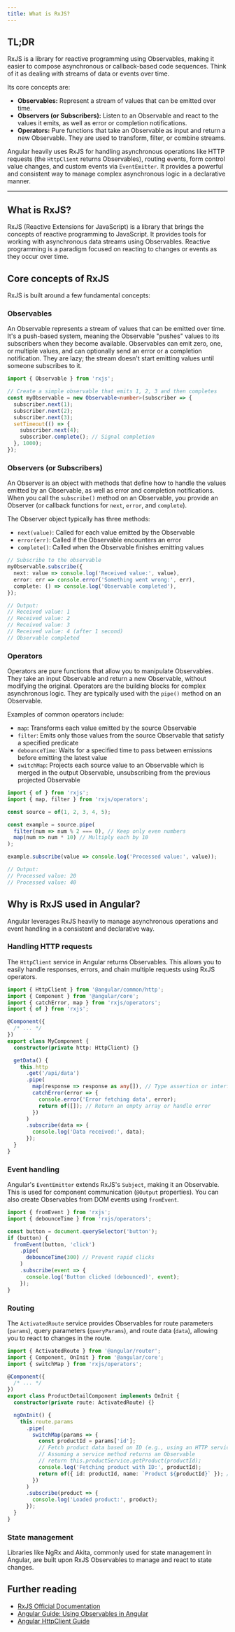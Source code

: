 ```yaml
---
title: What is RxJS?
---
```


## TL;DR

RxJS is a library for reactive programming using Observables, making it easier to compose asynchronous or callback-based code sequences. Think of it as dealing with streams of data or events over time.

Its core concepts are:

- **Observables:** Represent a stream of values that can be emitted over time.
- **Observers (or Subscribers):** Listen to an Observable and react to the values it emits, as well as error or completion notifications.
- **Operators:** Pure functions that take an Observable as input and return a new Observable. They are used to transform, filter, or combine streams.

Angular heavily uses RxJS for handling asynchronous operations like HTTP requests (the `HttpClient` returns Observables), routing events, form control value changes, and custom events via `EventEmitter`. It provides a powerful and consistent way to manage complex asynchronous logic in a declarative manner.

---

## What is RxJS?

RxJS (Reactive Extensions for JavaScript) is a library that brings the concepts of reactive programming to JavaScript. It provides tools for working with asynchronous data streams using Observables. Reactive programming is a paradigm focused on reacting to changes or events as they occur over time.

## Core concepts of RxJS

RxJS is built around a few fundamental concepts:

### Observables

An Observable represents a stream of values that can be emitted over time. It's a push-based system, meaning the Observable "pushes" values to its subscribers when they become available. Observables can emit zero, one, or multiple values, and can optionally send an error or a completion notification. They are lazy; the stream doesn't start emitting values until someone subscribes to it.

```typescript
import { Observable } from 'rxjs';

// Create a simple observable that emits 1, 2, 3 and then completes
const myObservable = new Observable<number>(subscriber => {
  subscriber.next(1);
  subscriber.next(2);
  subscriber.next(3);
  setTimeout(() => {
    subscriber.next(4);
    subscriber.complete(); // Signal completion
  }, 1000);
});
```

### Observers (or Subscribers)

An Observer is an object with methods that define how to handle the values emitted by an Observable, as well as error and completion notifications. When you call the `subscribe()` method on an Observable, you provide an Observer (or callback functions for `next`, `error`, and `complete`).

The Observer object typically has three methods:

- `next(value)`: Called for each value emitted by the Observable
- `error(err)`: Called if the Observable encounters an error
- `complete()`: Called when the Observable finishes emitting values

```typescript
// Subscribe to the observable
myObservable.subscribe({
  next: value => console.log('Received value:', value),
  error: err => console.error('Something went wrong:', err),
  complete: () => console.log('Observable completed'),
});

// Output:
// Received value: 1
// Received value: 2
// Received value: 3
// Received value: 4 (after 1 second)
// Observable completed
```

### Operators

Operators are pure functions that allow you to manipulate Observables. They take an input Observable and return a new Observable, without modifying the original. Operators are the building blocks for complex asynchronous logic. They are typically used with the `pipe()` method on an Observable.

Examples of common operators include:

- `map`: Transforms each value emitted by the source Observable
- `filter`: Emits only those values from the source Observable that satisfy a specified predicate
- `debounceTime`: Waits for a specified time to pass between emissions before emitting the latest value
- `switchMap`: Projects each source value to an Observable which is merged in the output Observable, unsubscribing from the previous projected Observable

```typescript
import { of } from 'rxjs';
import { map, filter } from 'rxjs/operators';

const source = of(1, 2, 3, 4, 5);

const example = source.pipe(
  filter(num => num % 2 === 0), // Keep only even numbers
  map(num => num * 10) // Multiply each by 10
);

example.subscribe(value => console.log('Processed value:', value));

// Output:
// Processed value: 20
// Processed value: 40
```

## Why is RxJS used in Angular?

Angular leverages RxJS heavily to manage asynchronous operations and event handling in a consistent and declarative way.

### Handling HTTP requests

The `HttpClient` service in Angular returns Observables. This allows you to easily handle responses, errors, and chain multiple requests using RxJS operators.

```typescript
import { HttpClient } from '@angular/common/http';
import { Component } from '@angular/core';
import { catchError, map } from 'rxjs/operators';
import { of } from 'rxjs';

@Component({
  /* ... */
})
export class MyComponent {
  constructor(private http: HttpClient) {}

  getData() {
    this.http
      .get('/api/data')
      .pipe(
        map(response => response as any[]), // Type assertion or interface
        catchError(error => {
          console.error('Error fetching data', error);
          return of([]); // Return an empty array or handle error
        })
      )
      .subscribe(data => {
        console.log('Data received:', data);
      });
  }
}
```

### Event handling

Angular's `EventEmitter` extends RxJS's `Subject`, making it an Observable. This is used for component communication (`@Output` properties). You can also create Observables from DOM events using `fromEvent`.

```typescript
import { fromEvent } from 'rxjs';
import { debounceTime } from 'rxjs/operators';

const button = document.querySelector('button');
if (button) {
  fromEvent(button, 'click')
    .pipe(
      debounceTime(300) // Prevent rapid clicks
    )
    .subscribe(event => {
      console.log('Button clicked (debounced)', event);
    });
}
```

### Routing

The `ActivatedRoute` service provides Observables for route parameters (`params`), query parameters (`queryParams`), and route data (`data`), allowing you to react to changes in the route.

```typescript
import { ActivatedRoute } from '@angular/router';
import { Component, OnInit } from '@angular/core';
import { switchMap } from 'rxjs/operators';

@Component({
  /* ... */
})
export class ProductDetailComponent implements OnInit {
  constructor(private route: ActivatedRoute) {}

  ngOnInit() {
    this.route.params
      .pipe(
        switchMap(params => {
          const productId = params['id'];
          // Fetch product data based on ID (e.g., using an HTTP service)
          // Assuming a service method returns an Observable
          // return this.productService.getProduct(productId);
          console.log('Fetching product with ID:', productId);
          return of({ id: productId, name: `Product ${productId}` }); // Example observable
        })
      )
      .subscribe(product => {
        console.log('Loaded product:', product);
      });
  }
}
```

### State management

Libraries like NgRx and Akita, commonly used for state management in Angular, are built upon RxJS Observables to manage and react to state changes.

## Further reading

- [RxJS Official Documentation](https://rxjs.dev/)
- [Angular Guide: Using Observables in Angular](https://angular.io/guide/observables)
- [Angular HttpClient Guide](https://angular.io/guide/http)
